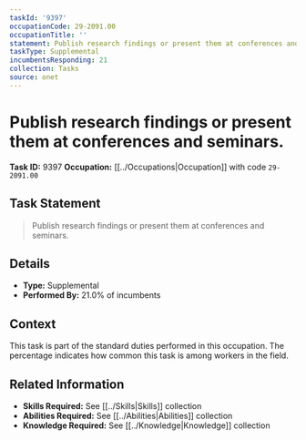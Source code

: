 ```yaml
---
taskId: '9397'
occupationCode: 29-2091.00
occupationTitle: ''
statement: Publish research findings or present them at conferences and seminars.
taskType: Supplemental
incumbentsResponding: 21
collection: Tasks
source: onet
---
```

# Publish research findings or present them at conferences and seminars.

**Task ID:** 9397
**Occupation:** [[../Occupations|Occupation]] with code `29-2091.00`

## Task Statement

> Publish research findings or present them at conferences and seminars.

## Details

- **Type:** Supplemental
- **Performed By:** 21.0% of incumbents

## Context

This task is part of the standard duties performed in this occupation. The percentage indicates how common this task is among workers in the field.

## Related Information

- **Skills Required:** See [[../Skills|Skills]] collection
- **Abilities Required:** See [[../Abilities|Abilities]] collection
- **Knowledge Required:** See [[../Knowledge|Knowledge]] collection
